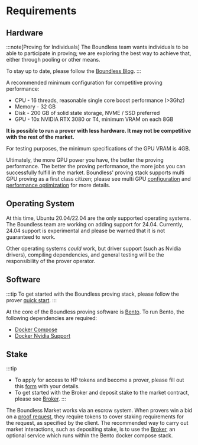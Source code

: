 # Requirements

## Hardware

:::note[Proving for Individuals]
The Boundless team wants individuals to be able to participate in proving; we are exploring the best way to achieve that, either through pooling or other means.

To stay up to date, please follow the [Boundless Blog](https://beboundless.xyz/blog).
:::

A recommended minimum configuration for competitive proving performance:

* CPU - 16 threads, reasonable single core boost performance (>3Ghz)
* Memory - 32 GB
* Disk - 200 GB of solid state storage, NVME / SSD preferred
* GPU - 10x NVIDIA RTX 3080 or T4, minimum VRAM on each 8GB

**It is possible to run a prover with less hardware.
It may not be competitive with the rest of the market.**


For testing purposes, the minimum specifications of the GPU VRAM is 4GB.

Ultimately, the more GPU power you have, the better the proving performance.
The better the proving performance, the more jobs you can successfully fulfill in the market.
Boundless' proving stack supports multi GPU proving as a first class citizen; please see multi GPU [configuration](/provers/performance-optimization#multiple-agents-and-gpus) and [performance optimization](/provers/performance-optimization#multiple-agents-and-gpus) for more details.

## Operating System

At this time, Ubuntu 20.04/22.04 are the only supported operating systems. The Boundless team are working on adding support for 24.04. Currently, 24.04 support is experimental and please be warned that it is not guaranteed to work.

Other operating systems *could* work, but driver support (such as Nvidia drivers), compiling dependencies, and general testing will be the responsibility of the prover operator.

## Software

:::tip
To get started with the Boundless proving stack, please follow the prover [quick start](/provers/quick-start).
:::

At the core of the Boundless proving software is [Bento](/provers/proving-stack#what-is-bento). To run Bento, the following dependencies are required:

* [Docker Compose](https://docs.docker.com/compose/)
* [Docker Nvidia Support](https://docs.nvidia.com/datacenter/cloud-native/container-toolkit/latest/index.html)

## Stake

:::tip
* To apply for access to HP tokens and become a prover, please fill out this [form](https://docs.google.com/forms/d/e/1FAIpQLScr5B3TZfzLKIb0Hk6oqiMMXdRh4cwpTlczi_zGqdwabvbrfw/viewform) with your details.
* To get started with the Broker and deposit stake to the market contract, please see [Broker](/provers/broker#broker-configuration).
:::

The Boundless Market works via an escrow system.
When provers win a bid on a [proof request](/provers/proof-lifecycle#3-provers-bid-on-the-request), they require tokens to cover staking requirements for the request, as specified by the client.
The recommended way to carry out market interactions, such as depositing stake, is to use the [Broker](/provers/broker#broker-configuration), an optional service which runs within the Bento docker compose stack.
